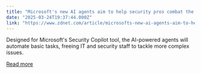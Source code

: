 ```yaml
---
title: "Microsoft's new AI agents aim to help security pros combat the latest threats"
date: "2025-03-24T19:37:44.000Z"
link: "https://www.zdnet.com/article/microsofts-new-ai-agents-aim-to-help-security-pros-combat-the-latest-threats/"
---
```


Designed for Microsoft's Security Copilot tool, the AI-powered agents will automate basic tasks, freeing IT and security staff to tackle more complex issues.

[Read more](https://www.zdnet.com/article/microsofts-new-ai-agents-aim-to-help-security-pros-combat-the-latest-threats/)
